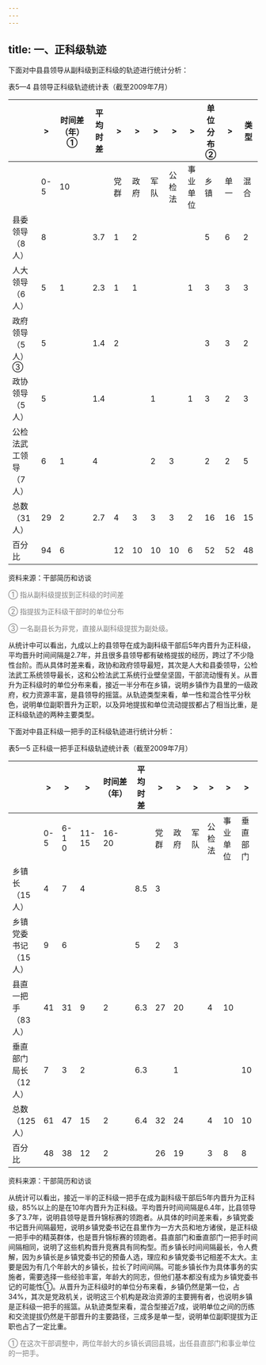 ```yaml
---
---
---
```

title: 一、正科级轨迹
---


下面对中县县领导从副科级到正科级的轨迹进行统计分析：


表5—4 县领导正科级轨迹统计表（截至2009年7月）

|     |>| 时间差（年）①  | 平均时差 | > |  >  |  >  |  >  |  >  | 单位分布② | > | 类型 |
| --- | --- | --- | --- | --- | --- | --- | --- | --- | --- | --- | --- |
|              | 0-5 | 10  |     | 党群 | 政府 | 军队 | 公 检法 | 事 业单位 | 乡镇 | 单一 | 混合 |
| 县委领导（8人） | 8 |     | 3.7 | 1 | 2 |     |     |     | 5 | 6 | 2 |
| 人大领导（6人） | 5 | 1 | 2.3 | 1 | 1 |     |     | 1 | 3 | 3 | 3 |
| 政府领导（5人）③ | 5 |     | 1.4 | 2 |     |     |     |     | 3 | 3 | 2 |
| 政协领导（5人） | 5 |     | 1.4 |     |     | 1 |     | 1 | 3 | 2 | 3 |
| 公检法武工领导（7 人） | 6 | 1 | 4 |     |     | 2 | 3 |     | 2 | 2 | 5 |
| 总数（31人） | 29 | 2 | 2.7 | 4 | 3 | 3 | 3 | 2 | 16 | 16 | 15 |
| 百分比 | 94 | 6 |     | 12 | 10 | 10 | 10 | 6 | 52 | 52 | 48 |

资料来源：干部简历和访谈
<font color=gray >

① 指从副科级提拔到正科级的时间差
</font>
<font color=gray >

② 指提拔为正科级干部时的单位分布
</font>
<font color=gray >

③ 一名副县长为非党，直接从副科级提拔为副处级。
</font>

从统计中可以看出，九成以上的县领导在成为副科级干部后5年内晋升为正科级，平均晋升时间间隔是2.7年，并且很多县领导都有破格提拔的经历，跨过了不少隐性台阶。而从具体时差来看，政协和政府领导最短，其次是人大和县委领导，公检法武工系统领导最长，这和公检法武工系统行业壁垒坚固，干部流动慢有关。从晋升为正科级时的单位分布来看，接近一半分布在乡镇，说明乡镇作为县里的一级政府，权力资源丰富，是县领导的摇篮。从轨迹类型来看，单一性和混合性平分秋色，说明单位副职晋升为正职，以及异地提拔和单位流动提拔都占了相当比重，是正科级轨迹的两种主要类型。

下面对中县正科级一把手的正科级轨迹进行统计分析：

表5—5 正科级一把手正科级轨迹统计表（截至2009年7月）

|     | > | > | > | 时间差（年） | 平均时差 | > | > | > | > | > | > | > | 单位分布 | >  | 类型 |
| --- | --- | --- | --- | --- | --- | --- | --- | --- | --- | --- | --- | --- | --- | --- | --- |
|     | 0-5 | 6-1 0 | 11- 15 | 16- 20 |     | 党 群 | 政 府 | 军 队 | 公检 法 | 事业 单位 | 垂直部 门 | 乡 镇 | 企 业 | 单 一 | 混 合 |
| 乡镇长（15 人） | 4   | 7   | 4   |     | 8.5 | 3   |     |     |     |     |     | 12  |     | 2   | 13  |
| 乡镇党委书记（15人） | 9   | 6   |     |     | 5   | 2   | 3   |     |     |     |     | 10  |     | 3   | 12  |
| 县直一把手（83 人） | 41  | 31  | 9   | 2   | 6.3 | 27  | 20  |     | 4   | 10  |     | 19  | 3   | 31  | 52  |
| 垂直部门局长（12人） | 7   | 3   | 2   |     | 6.3 |     | 1   |     |     |     | 10  | 1   |     | 6   | 6   |
| 总数（125人） | 61  | 47  | 15  | 2   | 6.4 | 32  | 24  |     | 4   | 10  | 10  | 42  | 3   | 42  | 83  |
| 百分比 | 48  | 38  | 12  | 2   |     | 26  | 19  |     | 3   | 8   | 8   | 34  | 2   | 34  | 66  |

资料来源：干部简历和访谈

从统计可以看出，接近一半的正科级一把手在成为副科级干部后5年内晋升为正科级，85%以上的是在10年内晋升为正科级。平均晋升时间间隔是6.4年，比县领导多了3.7年，说明县领导是晋升锦标赛的领跑者。从具体的时间差来看，乡镇党委书记晋升间隔最短，说明乡镇党委书记在县里作为一方大员和地方诸侯，是正科级一把手中的精英群体，也是晋升锦标赛的领跑者。县直部门和垂直部门一把手时间间隔相同，说明了这些机构晋升竞赛具有同构型。而乡镇长时间间隔最长，令人费解，因为乡镇长是乡镇党委书记的预备人选，理应和乡镇党委书记相差不太大。主要是因为有几个年龄大的乡镇长，拉长了时间间隔。可能乡镇长作为具体事务的实施者，需要选择一些经验丰富，年龄大的同志，但他们基本都没有成为乡镇党委书记的可能性①。从晋升为正科级时的单位分布来看，乡镇仍然是第一位，占34%，其次是党政机关，说明这三个机构是政治资源的主要拥有者，也说明乡镇是正科级一把手的摇篮。从轨迹类型来看，混合型接近7成，说明单位之间的历练和交流提拔仍然是干部晋升的主要路径，三成多是单一型，说明单位副职提拔为正职也占了一定比重。
<font color=gray >

① 在这次干部调整中，两位年龄大的乡镇长调回县城，出任县直部门和事业单位的一把手。
</font>